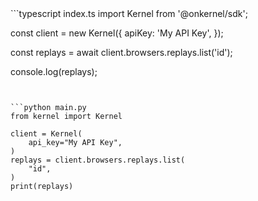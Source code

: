<CodeGroup dropdown>
```typescript index.ts
import Kernel from '@onkernel/sdk';

const client = new Kernel({
  apiKey: 'My API Key',
});

const replays = await client.browsers.replays.list('id');

console.log(replays);
```


```python main.py
from kernel import Kernel

client = Kernel(
    api_key="My API Key",
)
replays = client.browsers.replays.list(
    "id",
)
print(replays)
```
</CodeGroup>
